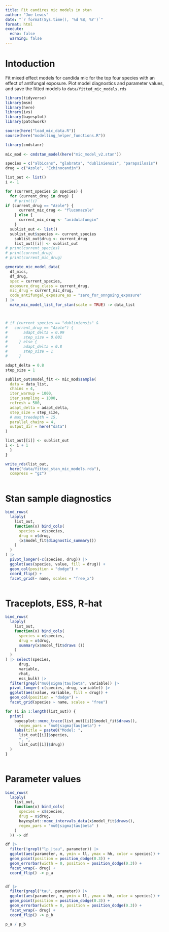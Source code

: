 ```yaml
---
title: Fit candires mic models in stan
author: "Joe Lewis"
date: "`r format(Sys.time(), '%d %B, %Y')`"
format: html
execute:
  echo: false
  warning: false
---
```


# Intoduction

Fit mixed effect models for candida mic for the top four
species with an effect of antifungal exposure. Plot model diagnostics and
parameter values, and save the fitted models to `data/fitted_mic_models.rds`

```r

library(tidyverse)
library(msm)
library(here)
library(ivs)
library(bayesplot)
library(patchwork)

source(here("load_mic_data.R"))
source(here("modelling_helper_functions.R"))

library(cmdstanr)
 
mic_mod <- cmdstan_model(here("mic_model_v2.stan"))


```

```r

species = c("albicans", "glabrata", "dubliniensis", "parapsilosis")
drug = c("Azole", "Echinocandin")

list_out <- list()
i <- 1

for (current_species in species) {
  for (current_drug in drug) {
    # print(i)
if (current_drug == "Azole") {
      current_mic_drug <- "fluconazole" 
    } else {
      current_mic_drug <- "anidulafungin"
    }
  sublist_out <- list()
  sublist_out$species <- current_species
    sublist_out$drug <- current_drug
    list_out[[i]] <- sublist_out
# print(current_species)
# print(current_drug)
# print(current_mic_drug)

generate_mic_model_data(
  df_mics,
  df_drug,
  spec = current_species,
  exposure_drug_class = current_drug,
  mic_drug = current_mic_drug,
  code_antifungal_exposure_as = "zero_for_onngoing_exposure"
) |>
  make_mic_model_list_for_stan(scale = TRUE) -> data_list



# if (current_species == "dubliniensis" &
#   current_drug == "Azole") {
#       adapt_delta = 0.99
#       step_size = 0.001 
#     } else {
#       adapt_delta = 0.8
#       step_size = 1
#     }

adapt_delta = 0.8
step_size = 1

sublist_out$model_fit <- mic_mod$sample(
  data = data_list,
  chains = 4,
  iter_warmup = 1000,
  iter_sampling = 1000,
  refresh = 500,
  adapt_delta = adapt_delta,
  step_size = step_size,
  # max_treedepth = 15,
  parallel_chains = 4,
  output_dir = here("data")
)

list_out[[i]] <- sublist_out 
i <- i + 1
  }
}

write_rds(list_out, 
  here("data/fitted_stan_mic_models.rda"),
  compress = "gz")



```

# Stan sample diagnostics

```r


bind_rows( 
  lapply(
    list_out, 
    function(x) bind_cols( 
      species = x$species, 
      drug = x$drug,
      (x$model_fit$diagnostic_summary())
    )
  ) 
) |>
  pivot_longer(-c(species, drug)) |>
  ggplot(aes(species, value, fill = drug)) +
  geom_col(position = "dodge") +
  coord_flip() + 
  facet_grid(~ name, scales = "free_x")



```

# Traceplots, ESS, R-hat

```r

bind_rows( 
  lapply(
    list_out, 
    function(x) bind_cols( 
      species = x$species, 
      drug = x$drug,
      summary(x$model_fit$draws ())
    )
  ) 
) |> select(species, 
      drug, 
      variable, 
      rhat, 
      ess_bulk) |>
  filter(grepl("mu0|sigma|tau|beta", variable)) |>
  pivot_longer(-c(species, drug, variable)) |>
  ggplot(aes(value, variable, fill = drug)) +
  geom_col(position = "dodge") +
  facet_grid(species ~ name, scales = "free")


```

```r

for (i in 1:length(list_out)) {
  print(
    bayesplot::mcmc_trace(list_out[[i]]$model_fit$draws(), 
      regex_pars = "mu0|sigma|tau|beta") +
    labs(title = paste0("Model: ", 
      list_out[[i]]$species,
      ", ",
      list_out[[i]]$drug))
  )
}



```

# Parameter values

```r


bind_rows( 
  lapply(
    list_out, 
    function(x) bind_cols( 
      species = x$species, 
      drug = x$drug,
      bayesplot::mcmc_intervals_data(x$model_fit$draws(),
      regex_pars = "mu0|sigma|tau|beta" )
    )
  )) -> df

df |>
  filter(!grepl("lp_|tau", parameter)) |>
  ggplot(aes(parameter, m, ymin = ll, ymax = hh, color = species)) +
  geom_point(position = position_dodge(0.3)) + 
  geom_errorbar(width = 0, position = position_dodge(0.3)) +
  facet_wrap(~ drug) +
  coord_flip() -> p_a


df |>
  filter(grepl("tau", parameter)) |>
  ggplot(aes(parameter, m, ymin = ll, ymax = hh, color = species)) +
  geom_point(position = position_dodge(0.3)) + 
  geom_errorbar(width = 0, position = position_dodge(0.3)) +
  facet_wrap(~ drug) +
  coord_flip() -> p_b

p_a / p_b



```
